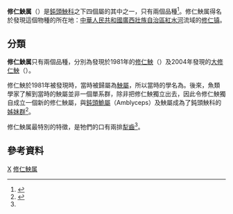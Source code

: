 {{Automatic taxobox
| taxon = Xiurenbagrus
| authority = [[Chen_Xiao-Ping|X. P. Chen]] & [[John_Graham_Lundberg|Lundberg]], 1995
| type_species = ''Liobagrus xiurenensis''
| type_species_authority = P. Q. Yue, 1981
| subdivision_ranks = 种
| subdivision = 
}}
'''修仁䱀属'''（{{lang|la|''Xiurenbagrus''}}）是[[鈍頭䱀科|鈍頭䱀科]]之下四個屬的其中之一，只有兩個品種<ref name="Ferraris">{{cite journal|url=http://silurus.acnatsci.org/ACSI/library/biblios/2007_Ferraris_Catfish_Checklist.pdf|title=Checklist of catfishes, recent and fossil (Osteichthyes: Siluriformes), and catalogue of siluriform primary types|first=Carl J., Jr.|last=Ferraris|journal=[[Zootaxa|Zootaxa]]|volume=1418|pages=1–628|year=2007|format=[[PDF|PDF]]|doi=|access-date=2012-07-17|archive-date=2020-06-30|archive-url=https://web.archive.org/web/20200630045527/http://silurus.acnatsci.org/ACSI/library/biblios/2007_Ferraris_Catfish_Checklist.pdf|dead-url=no}}</ref>。修仁䱀属得名於發現這個物種的所在地：[[中華人民共和國|中華人民共和國]][[廣西壯族自治區|廣西壯族自治區]][[紅水河|紅水河]]流域的[[修仁镇|修仁镇]]。

== 分類 ==
'''修仁䱀属'''只有兩個品種，分別為發現於1981年的[[修仁䱀|修仁䱀]]（{{lang|la|''Xiurenbagrus xiurenensis''}}）及2004年發現的[[大修仁䱀|大修仁䱀]]（{{lang|la|''Xiurenbagrus gigas''}}）。

修仁䱀於1981年被發現時，當時被歸屬為[[䱀屬|䱀屬]]，所以當時的學名為{{lang|la|''Liobagrus xiurenensis''}}。後來，魚類學家了解到當時的䱀屬並非一個單系群，除非把修仁䱀獨立出去，因此令修仁䱀獨自成立一個新的修仁䱀屬，與[[鈍頭鮠屬|鈍頭鮠屬]]（Amblyceps）及䱀屬成為了鈍頭䱀科的[[支序分類學|姊妹群]]<ref name="Chen">{{cite journal|title=''Xiurenbagrus'', a New Genus of Amblycipitid Catfishes (Teleostei: Siluriformes), and Phylogenetic Relationships among the Genera of Amblycipitidae|first=Xiaoping|last=Chen|jstor=1447027|coauthors=Lundberg, John G.|journal={{tsl|en|Copeia|}}|year=1995|issue=4|pages=780–800|doi=10.2307/1447027|volume=1995}}</ref>。

修仁䱀属最特別的特徵，是牠們的口有兩排[[犁齒|犁齒]]<ref name="Chen"/>。

== 參考資料 ==
{{reflist}}

{{Taxonbar}}
[[Category:1995年描述的分类群|X]]
[[Category:修仁䱀属|]]